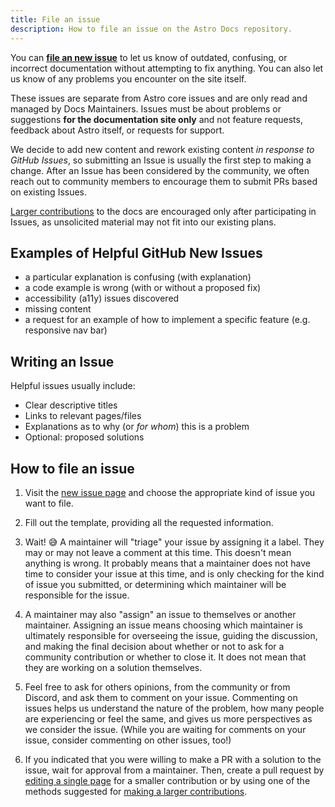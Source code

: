 ```yaml
---
title: File an issue
description: How to file an issue on the Astro Docs repository.
---
```

You can [**file an new issue**](https://github.com/withastro/docs/issues/new/choose) to let us know of outdated, confusing, or incorrect documentation without attempting to fix anything. You can also let us know of any problems you encounter on the site itself.

These issues are separate from Astro core issues and are only read and managed by Docs Maintainers. Issues must be about problems or suggestions **for the documentation site only** and not feature requests, feedback about Astro itself, or requests for support.

We decide to add new content and rework existing content *in response to GitHub Issues*, so submitting an Issue is usually the first step to making a change. After an Issue has been considered by the community, we often reach out to community members to encourage them to submit PRs based on existing Issues. 

[Larger contributions](/first-time/5-larger-contributions/) to the docs are encouraged only after participating in Issues, as unsolicited material may not fit into our existing plans.

## Examples of Helpful GitHub New Issues

- a particular explanation is confusing (with explanation)
- a code example is wrong (with or without a proposed fix)
- accessibility (a11y) issues discovered
- missing content
- a request for an example of how to implement a specific feature (e.g. responsive nav bar)

## Writing an Issue

Helpful issues usually include:
- Clear descriptive titles
- Links to relevant pages/files
- Explanations as to why (or _for whom_) this is a problem
- Optional: proposed solutions

## How to file an issue

1. Visit the [new issue page](https://github.com/withastro/docs/issues/new/choose) and choose the appropriate kind of issue you want to file.

2. Fill out the template, providing all the requested information.

3. Wait! 😅 A maintainer will "triage" your issue by assigning it a label. They may or may not leave a comment at this time. This doesn't mean anything is wrong. It probably means that a maintainer does not have time to consider your issue at this time, and is only checking for the kind of issue you submitted, or determining which maintainer will be responsible for the issue.

4. A maintainer may also "assign" an issue to themselves or another maintainer. Assigning an issue means choosing which maintainer is ultimately responsible for overseeing the issue, guiding the discussion, and making the final decision about whether or not to ask for a community contribution or whether to close it. It does not mean that they are working on a solution themselves.

5. Feel free to ask for others opinions, from the community or from Discord, and ask them to comment on your issue. Commenting on issues helps us understand the nature of the problem, how many people are experiencing or feel the same, and gives us more perspectives as we consider the issue. (While you are waiting for comments on your issue, consider commenting on other issues, too!)

6. If you indicated that you were willing to make a PR with a solution to the issue, wait for approval from a maintainer. Then, create a pull request by [editing a single page](/first-time/4-edit-single-page/) for a smaller contribution or by using one of the methods suggested for [making a larger contributions](/first-time/5-larger-contributions/).